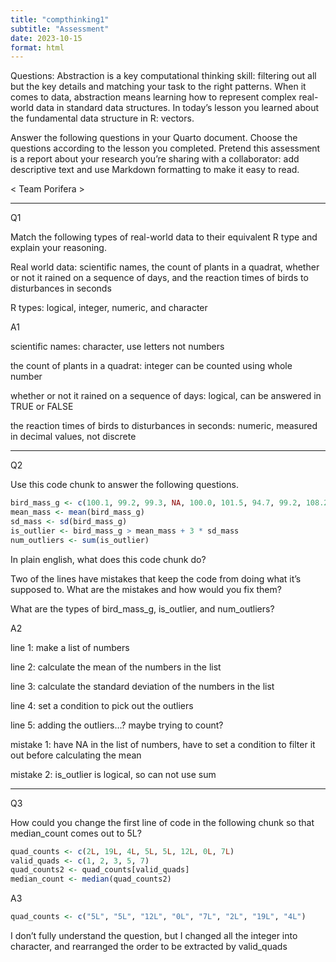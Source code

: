 ```yaml
---
title: "compthinking1"
subtitle: "Assessment"
date: 2023-10-15
format: html
---
```


Questions:
Abstraction is a key computational thinking skill: filtering out all but the key details and matching your task to the right patterns. When it comes to data, abstraction means learning how to represent complex real-world data in standard data structures. In today’s lesson you learned about the fundamental data structure in R: vectors.

Answer the following questions in your Quarto document. Choose the questions according to the lesson you completed. Pretend this assessment is a report about your research you’re sharing with a collaborator: add descriptive text and use Markdown formatting to make it easy to read.



< Team Porifera >

____________________________________________________________________
Q1

Match the following types of real-world data to their equivalent R type and explain your reasoning.

Real world data: scientific names, the count of plants in a quadrat, whether or not it rained on a sequence of days, and the reaction times of birds to disturbances in seconds

R types: logical, integer, numeric, and character



A1

scientific names: character, use letters not numbers

the count of plants in a quadrat: integer can be counted using whole number

whether or not it rained on a sequence of days: logical, can be answered in TRUE or FALSE

the reaction times of birds to disturbances in seconds: numeric, measured in decimal values, not discrete



____________________________________________________________________
Q2

Use this code chunk to answer the following questions.
```r
bird_mass_g <- c(100.1, 99.2, 99.3, NA, 100.0, 101.5, 94.7, 99.2, 108.2)
mean_mass <- mean(bird_mass_g)
sd_mass <- sd(bird_mass_g)
is_outlier <- bird_mass_g > mean_mass + 3 * sd_mass
num_outliers <- sum(is_outlier)
```

In plain english, what does this code chunk do?

Two of the lines have mistakes that keep the code from doing what it’s supposed to. What are the mistakes and how would you fix them?

What are the types of bird_mass_g, is_outlier, and num_outliers?



A2

line 1: make a list of numbers

line 2: calculate the mean of the numbers in the list

line 3: calculate the standard deviation of the numbers in the list

line 4: set a condition to pick out the outliers

line 5: adding the outliers...? maybe trying to count?

mistake 1: have NA in the list of numbers, have to set a condition to filter it out before calculating the mean

mistake 2: is_outlier is logical, so can not use sum



____________________________________________________________________
Q3

How could you change the first line of code in the following chunk so that median_count comes out to 5L?

```r
quad_counts <- c(2L, 19L, 4L, 5L, 5L, 12L, 0L, 7L)
valid_quads <- c(1, 2, 3, 5, 7)
quad_counts2 <- quad_counts[valid_quads]
median_count <- median(quad_counts2)
```



A3
```r
quad_counts <- c("5L", "5L", "12L", "0L", "7L", "2L", "19L", "4L")
```
I don't fully understand the question, but I changed all the integer into character, and rearranged the order to be extracted by valid_quads

